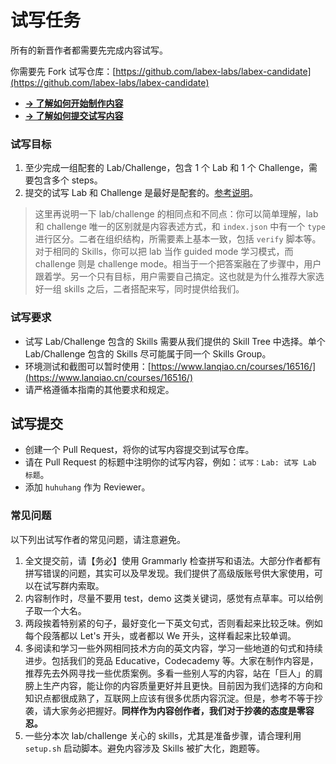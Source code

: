 # 试写任务

所有的新晋作者都需要先完成内容试写。

你需要先 Fork 试写仓库：[https://github.com/labex-labs/labex-candidate](https://github.com/labex-labs/labex-candidate)

- [**→ 了解如何开始制作内容**](/basic/how-to-start)
- [**→ 了解如何提交试写内容**](/basic/how-to-submit)

### 试写目标

1. 至少完成一组配套的 Lab/Challenge，包含 1 个 Lab 和 1 个 Challenge，需要包含多个 steps。
2. 提交的试写 Lab 和 Challenge 是最好是配套的。[参考说明](/basic/labs-and-challenges#more-details)。

> 这里再说明一下 lab/challenge 的相同点和不同点：你可以简单理解，lab 和 challenge 唯一的区别就是内容表述方式，和 `index.json` 中有一个 `type` 进行区分。二者在组织结构，所需要素上基本一致，包括 `verify` 脚本等。对于相同的 Skills，你可以把 lab 当作 guided mode 学习模式，而 challenge 则是 challenge mode。相当于一个把答案融在了步骤中，用户跟着学。另一个只有目标，用户需要自己搞定。这也就是为什么推荐大家选好一组 skills 之后，二者搭配来写，同时提供给我们。

### 试写要求

- 试写 Lab/Challenge 包含的 Skills 需要从我们提供的 Skill Tree 中选择。单个 Lab/Challenge 包含的 Skills 尽可能属于同一个 Skills Group。
- 环境测试和截图可以暂时使用：[https://www.lanqiao.cn/courses/16516/](https://www.lanqiao.cn/courses/16516/)
- 请严格遵循本指南的其他要求和规定。

## 试写提交

- 创建一个 Pull Request，将你的试写内容提交到试写仓库。
- 请在 Pull Request 的标题中注明你的试写内容，例如：`试写：Lab: 试写 Lab 标题`。
- 添加 `huhuhang` 作为 Reviewer。

### 常见问题

以下列出试写作者的常见问题，请注意避免。

1. 全文提交前，请【务必】使用 Grammarly 检查拼写和语法。大部分作者都有拼写错误的问题，其实可以及早发现。我们提供了高级版账号供大家使用，可以在试写群内索取。
2. 内容制作时，尽量不要用 test，demo 这类关键词，感觉有点草率。可以给例子取一个大名。
3. 两段挨着特别紧的句子，最好变化一下英文句式，否则看起来比较乏味。例如每个段落都以 Let's 开头，或者都以 We 开头，这样看起来比较单调。
4. 多阅读和学习一些外网相同技术方向的英文内容，学习一些地道的句式和持续进步。包括我们的竞品 Educative，Codecademy 等。大家在制作内容是，推荐先去外网寻找一些优质案例。多看一些别人写的内容，站在「巨人」的肩膀上生产内容，能让你的内容质量更好并且更快。目前因为我们选择的方向和知识点都很成熟了，互联网上应该有很多优质内容沉淀。但是，参考不等于抄袭，请大家务必把握好。**同样作为内容创作者，我们对于抄袭的态度是零容忍。**
5. 一些分本次 lab/challenge 关心的 skills，尤其是准备步骤，请合理利用 `setup.sh` 启动脚本。避免内容涉及 Skills 被扩大化，跑题等。
